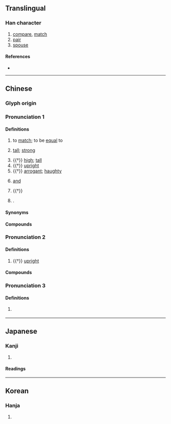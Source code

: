 {{character info}}
==Translingual==

===Han character===
{{Han char|rn=9|rad=人|as=04|sn=6|four=20217|canj=OYHN|ids=⿰亻亢}}

# [[compare]], [[match]]
# [[pair]]
# [[spouse]]

====References====
* {{Han ref|kx=0095.140|dkj=00431|dj=0201.140|hdz=10126.010|uh=4F09|ud=20233|bh=A5EA|bd=42474}}

----

==Chinese==
{{zh-forms}}

===Glyph origin===
{{Han etym}}

===Pronunciation 1===
{{zh-pron
|m=kàng
|c=kong3
|mc=y
|oc=y
|cat=v,a
}}

====Definitions====
{{zh-hanzi}}

# {{lb|zh|literary}} to [[match]]; to be [[equal]] to
#: {{zh-x|伉儷|[literary] married couple}}
# {{lb|zh|literary}} [[tall]]; [[strong]]
# {{†}} [[high]]; [[tall]]
# {{†}} [[upright]]
# {{†}} [[arrogant]]; [[haughty]]
# {{lb|zh|Wenzhou}} [[and]]
# {{†}} {{zh-alt-form|抗|to [[resist]]}}
# {{surname|zh|nodot=1}}.

====Synonyms====
{{zh-dial|和}}

====Compounds====
{{zh-der|伉王|伉行|伉合|伉壯|伉健|伉俠|分庭伉禮|伉儷|狼伉|榮諧伉儷|賢伉儷}}

===Pronunciation 2===
{{zh-pron
|m=gāng
|cat=a
}}

====Definitions====
{{zh-hanzi}}

# {{†}} [[upright]]

====Compounds====
{{zh-der|伉伉|伉直|伉行|伉俠|伉浪|伉爽|伉厲}}

===Pronunciation 3===
{{zh-pron
|m=kǎng
|cat=pn
}}

====Definitions====
{{zh-hanzi}}

# {{lb|zh|historical}} {{n-g|A person's name.}}

----

==Japanese==

===Kanji===
{{ja-kanji|grade=|rs=人04}}

# {{rfdef|ja|sort=人04}}

====Readings====
{{ja-readings
|goon=こう<かう
|kun=たぐい-<たぐひ-, なら-ぶ
}}

----

==Korean==

===Hanja===
{{ko-hanja|hangeul=항|rv=hang|mr=hang}}

# {{rfdef|ko|sort=人04}}
